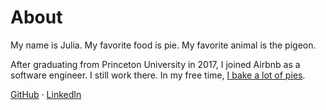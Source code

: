 # About

My name is Julia. My favorite food is pie. My favorite animal is the pigeon.

After graduating from Princeton University in 2017, I joined Airbnb as a software engineer. I still work there. In my free time, [I bake a lot of pies](https://juliaspies.com).

[GitHub](https://github.com/juliahw) · [LinkedIn](https://www.linkedin.com/in/juliahw)
